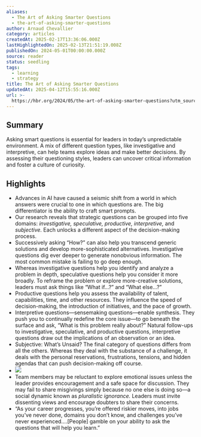 ```yaml
---
aliases:
  - The Art of Asking Smarter Questions
  - the-art-of-asking-smarter-questions
author: Arnaud Chevallier
category: articles
createdAt: 2025-02-17T13:36:06.000Z
lastHighlightedOn: 2025-02-13T21:51:19.008Z
publishedOn: 2024-05-01T00:00:00.000Z
source: reader
status: seedling
tags:
  - learning
  - strategy
title: The Art of Asking Smarter Questions
updatedAt: 2025-04-12T15:55:16.000Z
url: >-
  https://hbr.org/2024/05/the-art-of-asking-smarter-questions?utm_source=convertkit&utm_medium=email&utm_campaign=What%20happens%20when%20an%20entire%20generation%20never%20grows%20up?%20-%2016547393
---
```

## Summary

Asking smart questions is essential for leaders in today’s unpredictable environment. A mix of different question types, like investigative and interpretive, can help teams explore ideas and make better decisions. By assessing their questioning styles, leaders can uncover critical information and foster a culture of curiosity.

## Highlights

- Advances in AI have caused a seismic shift from a world in which answers were crucial to one in which questions are. The big differentiator is the ability to craft smart prompts.
- Our research reveals that strategic questions can be grouped into five domains: _investigative, speculative, productive, interpretive,_ and _subjective._ Each unlocks a different aspect of the decision-making process.
- Successively asking “How?” can also help you transcend generic solutions and develop more-sophisticated alternatives. Investigative questions dig ever deeper to generate nonobvious information. The most common mistake is failing to go deep enough.
- Whereas investigative questions help you identify and analyze a problem in depth, speculative questions help you consider it more broadly. To reframe the problem or explore more-creative solutions, leaders must ask things like “What if…?” and “What else…?”
- Productive questions help you assess the availability of talent, capabilities, time, and other resources. They influence the speed of decision-making, the introduction of initiatives, and the pace of growth.
- Interpretive questions—sensemaking questions—enable synthesis. They push you to continually redefine the core issue—to go beneath the surface and ask, “What is this problem really about?” Natural follow-ups to investigative, speculative, and productive questions, interpretive questions draw out the implications of an observation or an idea.
- Subjective: What’s Unsaid?
  The final category of questions differs from all the others. Whereas they deal with the substance of a challenge, it deals with the personal reservations, frustrations, tensions, and hidden agendas that can push decision-making off course.
- ![](https://hbr.org/resources/images/article_assets/2024/04/R2403C_MADRID_B.jpg)
- Team members may be reluctant to explore emotional issues unless the leader provides encouragement and a safe space for discussion. They may fail to share misgivings simply because no one else is doing so—a social dynamic known as _pluralistic ignorance._ Leaders must invite dissenting views and encourage doubters to share their concerns.
- “As your career progresses, you’re offered riskier moves, into jobs you’ve never done, domains you don’t know, and challenges you’ve never experienced….[People] gamble on your ability to ask the questions that will help you learn.”
